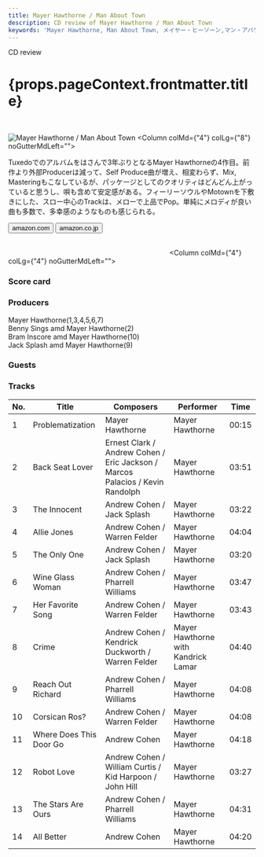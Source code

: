 ```yaml
---
title: Mayer Hawthorne / Man About Town
description: CD review of Mayer Hawthorne / Man About Town
keywords: 'Mayer Hawthorne, Man About Town, メイヤー・ヒーソーン,マン・アバウト・タウン'
---
```




<p className="largeP">CD review</p>
<h1 className="h1--no--margin">{props.pageContext.frontmatter.title}</h1>

<br/>
<Row  className="image-card-group">
	<Column colMd={"3"} colLg={"4"} noGutterMdLeft="">
       <ImageCard>

![Mayer Hawthorne / Man About Town](../../images/cd/mayerhawthorne4L.jpg) 
</ImageCard>
	</Column>
	<Column colMd={"4"} colLg={"8"} noGutterMdLeft="">
	<p>
		Tuxedoでのアルバムをはさんで3年ぶりとなるMayer Hawthorneの4作目。前作より外部Producerは減って、Self Produce曲が増え、相変わらず、Mix, Masteringもこなしているが、パッケージとしてのクオリティはどんどん上がっていると思うし、唄も含めて安定感がある。フィーリーソウルやMotownを下敷きにした、スロー中心のTrackは、メローで上品でPop。単純にメロディが良い曲も多数で、多幸感のようなものも感じられる。
	</p>
	<div>
	  <Button href="https://amzn.to/3hdNPeJ" kind="primary" size="small" renderIcon={ArrowUpRight24}>
      amazon.com
    </Button>
    <Button href="https://amzn.to/2ZoPrfg" kind="secondary" size="small" renderIcon={ArrowUpRight24}>
      amazon.co.jp
    </Button>
	</div>
	<a href="https://geo.music.apple.com/us/album/man-about-town/1181774096?mt=1&app=music&ls=1&at=11lcug" style="display:inline-block;overflow:hidden;background:url(https://linkmaker.itunes.apple.com/ja-jp/lockup.svg?releaseDate=2016-04-08T00:00:00Z&kind=album&bubble=apple_music&style=mono-black) no-repeat;width:180px;height:45px;"></a>
	<a href="https://geo.music.apple.com/us/album/man-about-town/1181774096?app=itunes&at=11lcug" style="display:inline-block;overflow:hidden;background:url(https://linkmaker.itunes.apple.com/ja-jp/badge-lrg.svg?releaseDate=2016-04-08T00:00:00Z&kind=album&bubble=itunes_music) no-repeat;width:140px;height:45px;"></a>
	</Column>
</Row>
<Row >
	<Column colMd={"4"} colLg={"4"} noGutterMdLeft="">
<div>
  <h3>Score card</h3>
	<SliderJS1 value="5" />
  <SliderJS2 value="2" />
	<SliderJS3 value="1" />
  <SliderJS4 value="8" />
</div>
</Column>
<Column colMd={"8"} colLg={"8"} noGutterMdLeft="">
<div>
<h3>Producers</h3>
<p>
Mayer Hawthorne(1,3,4,5,6,7)
<br/>Benny Sings amd Mayer Hawthorne(2)
<br/>Bram Inscore amd Mayer Hawthorne(10)
<br/>Jack Splash amd Mayer Hawthorne(9)
</p>
<h3>Guests</h3>
<p>
</p>
</div>
</Column>
</Row>

<h3>Tracks</h3>

| No. |	 Title                  |	 Composers                                                                   	|	 Performer                          |	 Time	|
| --- |	----------------------- | ----------------------------------------------------------------------------- | ----------------------------------- | ----- |
|	1	  |	Problematization       	| Mayer Hawthorne                                                              	|	Mayer Hawthorne                    	|	00:15 |
|	2	  |	Back Seat Lover        	| Ernest Clark / Andrew Cohen / Eric Jackson / Marcos Palacios / Kevin Randolph	|	Mayer Hawthorne                    	|	03:51 |
|	3	  |	The Innocent           	| Andrew Cohen / Jack Splash                                                   	|	Mayer Hawthorne                    	|	03:22 |
|	4	  |	Allie Jones            	| Andrew Cohen / Warren Felder                                                 	|	Mayer Hawthorne                    	|	04:04 |
|	5	  |	The Only One           	| Andrew Cohen / Jack Splash                                                   	|	Mayer Hawthorne                    	|	03:20 |
|	6	  |	Wine Glass Woman       	| Andrew Cohen / Pharrell Williams                                             	|	Mayer Hawthorne                    	|	03:47 |
|	7	  |	Her Favorite Song      	| Andrew Cohen / Warren Felder                                                 	|	Mayer Hawthorne                    	|	03:43 |
|	8	  |	Crime                  	| Andrew Cohen / Kendrick Duckworth / Warren Felder                            	|	Mayer Hawthorne with Kandrick Lamar	|	04:40 |
|	9	  |	Reach Out Richard      	| Andrew Cohen / Pharrell Williams                                             	|	Mayer Hawthorne                    	|	04:08 |
|	10	|	Corsican Ros?          	| Andrew Cohen / Warren Felder                                                 	|	Mayer Hawthorne                    	|	04:08 |
|	11	|	Where Does This Door Go	| Andrew Cohen                                                                 	|	Mayer Hawthorne                    	|	04:18 |
|	12	|	Robot Love             	| Andrew Cohen / William Curtis / Kid Harpoon / John Hill                      	|	Mayer Hawthorne                    	|	03:27 |
|	13	|	The Stars Are Ours     	| Andrew Cohen / Pharrell Williams                                             	|	Mayer Hawthorne                    	|	04:31 |
|	14	|	All Better             	| Andrew Cohen                                                                 	|	Mayer Hawthorne                    	|	04:20 |

